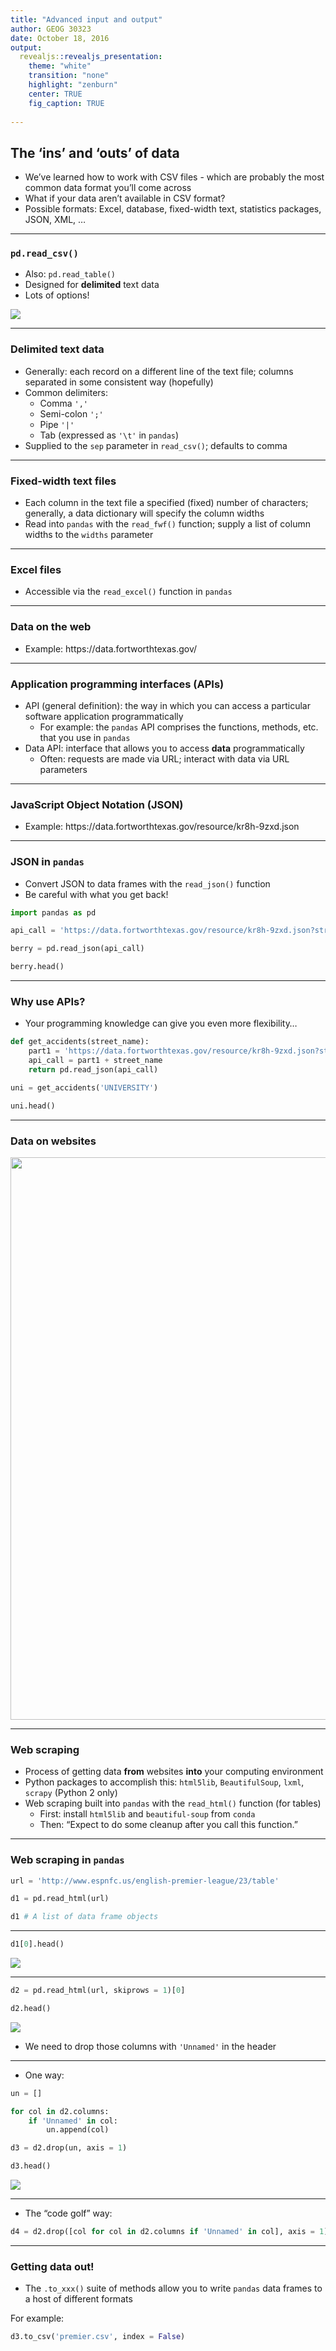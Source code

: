 ```yaml
---
title: "Advanced input and output"
author: GEOG 30323
date: October 18, 2016
output: 
  revealjs::revealjs_presentation: 
    theme: "white"
    transition: "none"
    highlight: "zenburn"
    center: TRUE
    fig_caption: TRUE
    
---
```


## The 'ins' and 'outs' of data

* We've learned how to work with CSV files - which are probably the most common data format you'll come across
* What if your data aren't available in CSV format?  
* Possible formats: Excel, database, fixed-width text, statistics packages, JSON, XML, ...

---

### `pd.read_csv()`

* Also: `pd.read_table()`
* Designed for __delimited__ text data
* Lots of options!

<img src=img/csv_opts.png>

---

### Delimited text data

* Generally: each record on a different line of the text file; columns separated in some consistent way (hopefully)
* Common delimiters: 
    * Comma `','`
    * Semi-colon `';'`
    * Pipe `'|'`
    * Tab (expressed as `'\t'` in `pandas`)
* Supplied to the `sep` parameter in `read_csv()`; defaults to comma

---

### Fixed-width text files

* Each column in the text file a specified (fixed) number of characters; generally, a data dictionary will specify the column widths
* Read into `pandas` with the `read_fwf()` function; supply a list of column widths to the `widths` parameter


---

### Excel files

* Accessible via the `read_excel()` function in `pandas`

---

### Data on the web

* Example: https://data.fortworthtexas.gov/

---

### Application programming interfaces (APIs)

* API (general definition): the way in which you can access a particular software application programmatically
    * For example: the `pandas` API comprises the functions, methods, etc. that you use in `pandas`
* Data API: interface that allows you to access __data__ programmatically
    * Often: requests are made via URL; interact with data via URL parameters
    

---

### JavaScript Object Notation (JSON)

* Example: https://data.fortworthtexas.gov/resource/kr8h-9zxd.json

---

### JSON in `pandas`

* Convert JSON to data frames with the `read_json()` function
* Be careful with what you get back!

```python
import pandas as pd

api_call = 'https://data.fortworthtexas.gov/resource/kr8h-9zxd.json?streetname=BERRY'

berry = pd.read_json(api_call)

berry.head()

```

---

### Why use APIs? 

* Your programming knowledge can give you even more flexibility...

```python
def get_accidents(street_name): 
    part1 = 'https://data.fortworthtexas.gov/resource/kr8h-9zxd.json?streetname='
    api_call = part1 + street_name
    return pd.read_json(api_call)

uni = get_accidents('UNIVERSITY')

uni.head()
```

---

### Data on websites

<img src=img/espnfc.png style="width: 900px">

---

### Web scraping

* Process of getting data __from__ websites __into__ your computing environment 
* Python packages to accomplish this: `html5lib`, `BeautifulSoup`, `lxml`, `scrapy` (Python 2 only)
* Web scraping built into `pandas` with the `read_html()` function (for tables)
    * First: install `html5lib` and `beautiful-soup` from `conda`
    * Then: "Expect to do some cleanup after you call this function."
    

---

### Web scraping in `pandas`

```python
url = 'http://www.espnfc.us/english-premier-league/23/table'

d1 = pd.read_html(url)

d1 # A list of data frame objects
```

---

```python
d1[0].head()
```
<img src=img/head1.png>

---

```python
d2 = pd.read_html(url, skiprows = 1)[0]

d2.head()
```
<img src=img/head2.png>

* We need to drop those columns with `'Unnamed'` in the header

---

* One way: 

```python
un = []

for col in d2.columns: 
    if 'Unnamed' in col: 
        un.append(col)

d3 = d2.drop(un, axis = 1)

d3.head()
```
<img src=img/clean1.png>

---

* The "code golf" way: 

```python
d4 = d2.drop([col for col in d2.columns if 'Unnamed' in col], axis = 1)
```

---

### Getting data out!

* The `.to_xxx()` suite of methods allow you to write `pandas` data frames to a host of different formats

For example: 

```python
d3.to_csv('premier.csv', index = False)
```

<style>

.reveal section img {
  background:none; 
  border:none; 
  box-shadow:none;
  }

h3 {



}
  
</style>


